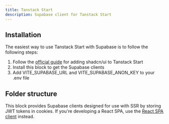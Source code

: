 ```yaml
---
title: Tanstack Start
description: Supabase client for Tanstack Start
---
```


## Installation

<BlockItem name="supabase-client-tanstack" description="Supabase Client for Tanstack Start" />

The easiest way to use Tanstack Start with Supabase is to follow the following steps:

1. Follow the [official guide](https://ui.shadcn.com/docs/installation/tanstack) for adding shadcn/ui to Tanstack Start
2. Install this block to get the Supabase clients
3. Add VITE_SUPABASE_URL and VITE_SUPABASE_ANON_KEY to your .env file

## Folder structure

<RegistryBlock itemName="supabase-client-tanstack" />

This block provides Supabase clients designed for use with SSR by storing JWT tokens in cookies. If you're
developing a React SPA, use the [React SPA client](/ui/docs/react-router/client) instead.
